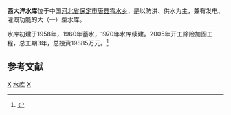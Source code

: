 {{Infobox Reservoir | 
|name                     = 西大洋水库
|nickname                 = 
|image                    = 
|image_caption            = 
|map                      = 
|map_caption              = 
|code                     = BCD13400121
|class                    = 大（一）型水库
|location_of_reservoir    = [[河北省|河北省]][[保定市|保定市]][[唐县|唐县]][[罗庄乡|罗庄乡]]
|location_of_dam          = 西大洋村
|inflow                   = [[大清河|大清河]]南支[[唐河|唐河]]
|outflow                  = 
|catchment_area           = 4420
|reservoir_area           = 
|mean_depth               = 
|maximum_depth            = 
|flood_level              = 151.08
|normal_water_level       = 140.5
|dead_water_level         = 120.0
|water_quality            = 2级
|island                   = 
|maximum_storage_capacity = 11.37亿
|normal_storage_capacity  = 
|dead_storage_capacity    = 0.799亿
|type_of_dam              = 均质土坝
|elevation_of_dam         = 152.30
|height_of_dam            = 54.3
|length_of_dam            = 1799.55
|width_of_dam             = 5.0
|installed_capacity       = 12200kW
|start                    = 1958年1月
|complete                 = 1960年1月
|cost                     = 
|emigrate                 = 
|latd = 38
|latm = 44
|lats = 32
|latNS = N
|longd = 114
|longm = 47
|longs = 00
|longEW = E
|website = 
|footnotes = <ref>[http://www.hebwp.com/gcyl/sk-xdy.html 西大洋水库] {{Wayback|url=http://www.hebwp.com/gcyl/sk-xdy.html |date=20120128090241 }}</ref><ref>[http://news.sohu.com/20080107/n254498388.shtml 奥运供水:王快和西大洋水库水质达到2级标准]</ref>
}}
'''西大洋水库'''位于中国[[河北省|河北省]][[保定市|保定市]][[唐县|唐县]][[雹水乡|雹水乡]]，是以防洪、供水为主，兼有发电、灌溉功能的大（一）型水库。

水库初建于1958年，1960年蓄水，1970年水库续建。2005年开工除险加固工程，总工期3年，总投资19885万元。<ref>{{Cite web |url=http://www.hebwp.com/zjgc/ZJGCxdysk.html |title=西大洋水库除险加固工程 |access-date=2010-08-28 |archive-date=2012-01-28 |archive-url=https://web.archive.org/web/20120128101610/http://www.hebwp.com/zjgc/ZJGCxdysk.html |dead-url=no }}</ref>


==参考文献==
{{reflist}}

[[Category:河北水库|X]]
[[Category:保定地理|水库]]
[[Category:唐县|X]]